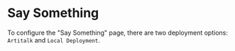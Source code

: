 # Say Something

To configure the "Say Something" page, there are two deployment options: `Artitalk` and `Local Deployment`.
